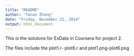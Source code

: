 ```yaml
---
title: "README"
author: "Yanan Zhang"
date: "Friday, November 21, 2014"
output: html_document
---
```

This is the solutons for ExData in Coursera for project 2.

The files include the plot1.r- plot6.r and plot1.png-plot6.png